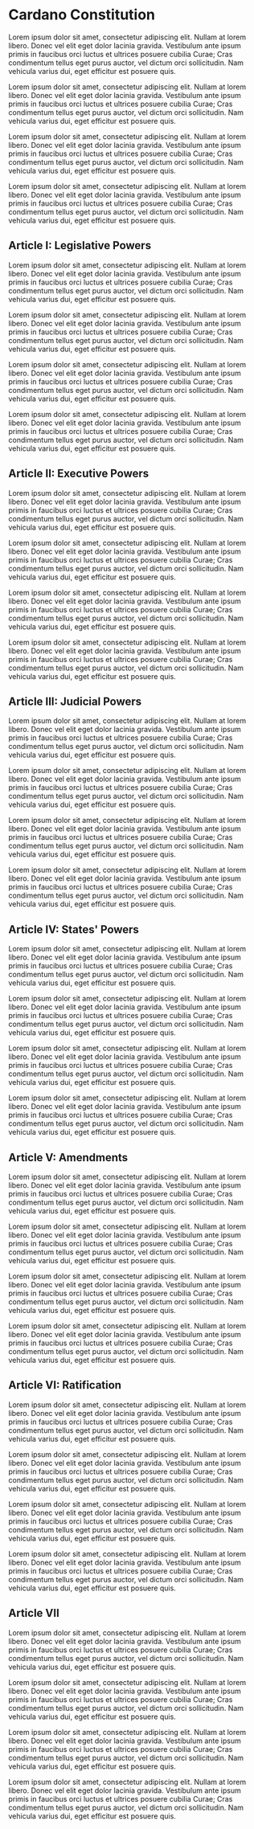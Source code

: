 # Cardano Constitution

Lorem ipsum dolor sit amet, consectetur adipiscing elit. Nullam at lorem libero. Donec vel elit eget dolor lacinia gravida. Vestibulum ante ipsum primis in faucibus orci luctus et ultrices posuere cubilia Curae; Cras condimentum tellus eget purus auctor, vel dictum orci sollicitudin. Nam vehicula varius dui, eget efficitur est posuere quis.

Lorem ipsum dolor sit amet, consectetur adipiscing elit. Nullam at lorem libero. Donec vel elit eget dolor lacinia gravida. Vestibulum ante ipsum primis in faucibus orci luctus et ultrices posuere cubilia Curae; Cras condimentum tellus eget purus auctor, vel dictum orci sollicitudin. Nam vehicula varius dui, eget efficitur est posuere quis.

Lorem ipsum dolor sit amet, consectetur adipiscing elit. Nullam at lorem libero. Donec vel elit eget dolor lacinia gravida. Vestibulum ante ipsum primis in faucibus orci luctus et ultrices posuere cubilia Curae; Cras condimentum tellus eget purus auctor, vel dictum orci sollicitudin. Nam vehicula varius dui, eget efficitur est posuere quis.

Lorem ipsum dolor sit amet, consectetur adipiscing elit. Nullam at lorem libero. Donec vel elit eget dolor lacinia gravida. Vestibulum ante ipsum primis in faucibus orci luctus et ultrices posuere cubilia Curae; Cras condimentum tellus eget purus auctor, vel dictum orci sollicitudin. Nam vehicula varius dui, eget efficitur est posuere quis.

## Article I: Legislative Powers

Lorem ipsum dolor sit amet, consectetur adipiscing elit. Nullam at lorem libero. Donec vel elit eget dolor lacinia gravida. Vestibulum ante ipsum primis in faucibus orci luctus et ultrices posuere cubilia Curae; Cras condimentum tellus eget purus auctor, vel dictum orci sollicitudin. Nam vehicula varius dui, eget efficitur est posuere quis.

Lorem ipsum dolor sit amet, consectetur adipiscing elit. Nullam at lorem libero. Donec vel elit eget dolor lacinia gravida. Vestibulum ante ipsum primis in faucibus orci luctus et ultrices posuere cubilia Curae; Cras condimentum tellus eget purus auctor, vel dictum orci sollicitudin. Nam vehicula varius dui, eget efficitur est posuere quis.

Lorem ipsum dolor sit amet, consectetur adipiscing elit. Nullam at lorem libero. Donec vel elit eget dolor lacinia gravida. Vestibulum ante ipsum primis in faucibus orci luctus et ultrices posuere cubilia Curae; Cras condimentum tellus eget purus auctor, vel dictum orci sollicitudin. Nam vehicula varius dui, eget efficitur est posuere quis.

Lorem ipsum dolor sit amet, consectetur adipiscing elit. Nullam at lorem libero. Donec vel elit eget dolor lacinia gravida. Vestibulum ante ipsum primis in faucibus orci luctus et ultrices posuere cubilia Curae; Cras condimentum tellus eget purus auctor, vel dictum orci sollicitudin. Nam vehicula varius dui, eget efficitur est posuere quis.

## Article II: Executive Powers

Lorem ipsum dolor sit amet, consectetur adipiscing elit. Nullam at lorem libero. Donec vel elit eget dolor lacinia gravida. Vestibulum ante ipsum primis in faucibus orci luctus et ultrices posuere cubilia Curae; Cras condimentum tellus eget purus auctor, vel dictum orci sollicitudin. Nam vehicula varius dui, eget efficitur est posuere quis.

Lorem ipsum dolor sit amet, consectetur adipiscing elit. Nullam at lorem libero. Donec vel elit eget dolor lacinia gravida. Vestibulum ante ipsum primis in faucibus orci luctus et ultrices posuere cubilia Curae; Cras condimentum tellus eget purus auctor, vel dictum orci sollicitudin. Nam vehicula varius dui, eget efficitur est posuere quis.

Lorem ipsum dolor sit amet, consectetur adipiscing elit. Nullam at lorem libero. Donec vel elit eget dolor lacinia gravida. Vestibulum ante ipsum primis in faucibus orci luctus et ultrices posuere cubilia Curae; Cras condimentum tellus eget purus auctor, vel dictum orci sollicitudin. Nam vehicula varius dui, eget efficitur est posuere quis.

Lorem ipsum dolor sit amet, consectetur adipiscing elit. Nullam at lorem libero. Donec vel elit eget dolor lacinia gravida. Vestibulum ante ipsum primis in faucibus orci luctus et ultrices posuere cubilia Curae; Cras condimentum tellus eget purus auctor, vel dictum orci sollicitudin. Nam vehicula varius dui, eget efficitur est posuere quis.

## Article III: Judicial Powers

Lorem ipsum dolor sit amet, consectetur adipiscing elit. Nullam at lorem libero. Donec vel elit eget dolor lacinia gravida. Vestibulum ante ipsum primis in faucibus orci luctus et ultrices posuere cubilia Curae; Cras condimentum tellus eget purus auctor, vel dictum orci sollicitudin. Nam vehicula varius dui, eget efficitur est posuere quis.

Lorem ipsum dolor sit amet, consectetur adipiscing elit. Nullam at lorem libero. Donec vel elit eget dolor lacinia gravida. Vestibulum ante ipsum primis in faucibus orci luctus et ultrices posuere cubilia Curae; Cras condimentum tellus eget purus auctor, vel dictum orci sollicitudin. Nam vehicula varius dui, eget efficitur est posuere quis.

Lorem ipsum dolor sit amet, consectetur adipiscing elit. Nullam at lorem libero. Donec vel elit eget dolor lacinia gravida. Vestibulum ante ipsum primis in faucibus orci luctus et ultrices posuere cubilia Curae; Cras condimentum tellus eget purus auctor, vel dictum orci sollicitudin. Nam vehicula varius dui, eget efficitur est posuere quis.

Lorem ipsum dolor sit amet, consectetur adipiscing elit. Nullam at lorem libero. Donec vel elit eget dolor lacinia gravida. Vestibulum ante ipsum primis in faucibus orci luctus et ultrices posuere cubilia Curae; Cras condimentum tellus eget purus auctor, vel dictum orci sollicitudin. Nam vehicula varius dui, eget efficitur est posuere quis.

## Article IV: States' Powers

Lorem ipsum dolor sit amet, consectetur adipiscing elit. Nullam at lorem libero. Donec vel elit eget dolor lacinia gravida. Vestibulum ante ipsum primis in faucibus orci luctus et ultrices posuere cubilia Curae; Cras condimentum tellus eget purus auctor, vel dictum orci sollicitudin. Nam vehicula varius dui, eget efficitur est posuere quis.

Lorem ipsum dolor sit amet, consectetur adipiscing elit. Nullam at lorem libero. Donec vel elit eget dolor lacinia gravida. Vestibulum ante ipsum primis in faucibus orci luctus et ultrices posuere cubilia Curae; Cras condimentum tellus eget purus auctor, vel dictum orci sollicitudin. Nam vehicula varius dui, eget efficitur est posuere quis.

Lorem ipsum dolor sit amet, consectetur adipiscing elit. Nullam at lorem libero. Donec vel elit eget dolor lacinia gravida. Vestibulum ante ipsum primis in faucibus orci luctus et ultrices posuere cubilia Curae; Cras condimentum tellus eget purus auctor, vel dictum orci sollicitudin. Nam vehicula varius dui, eget efficitur est posuere quis.

Lorem ipsum dolor sit amet, consectetur adipiscing elit. Nullam at lorem libero. Donec vel elit eget dolor lacinia gravida. Vestibulum ante ipsum primis in faucibus orci luctus et ultrices posuere cubilia Curae; Cras condimentum tellus eget purus auctor, vel dictum orci sollicitudin. Nam vehicula varius dui, eget efficitur est posuere quis.

## Article V: Amendments

Lorem ipsum dolor sit amet, consectetur adipiscing elit. Nullam at lorem libero. Donec vel elit eget dolor lacinia gravida. Vestibulum ante ipsum primis in faucibus orci luctus et ultrices posuere cubilia Curae; Cras condimentum tellus eget purus auctor, vel dictum orci sollicitudin. Nam vehicula varius dui, eget efficitur est posuere quis.

Lorem ipsum dolor sit amet, consectetur adipiscing elit. Nullam at lorem libero. Donec vel elit eget dolor lacinia gravida. Vestibulum ante ipsum primis in faucibus orci luctus et ultrices posuere cubilia Curae; Cras condimentum tellus eget purus auctor, vel dictum orci sollicitudin. Nam vehicula varius dui, eget efficitur est posuere quis.

Lorem ipsum dolor sit amet, consectetur adipiscing elit. Nullam at lorem libero. Donec vel elit eget dolor lacinia gravida. Vestibulum ante ipsum primis in faucibus orci luctus et ultrices posuere cubilia Curae; Cras condimentum tellus eget purus auctor, vel dictum orci sollicitudin. Nam vehicula varius dui, eget efficitur est posuere quis.

Lorem ipsum dolor sit amet, consectetur adipiscing elit. Nullam at lorem libero. Donec vel elit eget dolor lacinia gravida. Vestibulum ante ipsum primis in faucibus orci luctus et ultrices posuere cubilia Curae; Cras condimentum tellus eget purus auctor, vel dictum orci sollicitudin. Nam vehicula varius dui, eget efficitur est posuere quis.

## Article VI: Ratification

Lorem ipsum dolor sit amet, consectetur adipiscing elit. Nullam at lorem libero. Donec vel elit eget dolor lacinia gravida. Vestibulum ante ipsum primis in faucibus orci luctus et ultrices posuere cubilia Curae; Cras condimentum tellus eget purus auctor, vel dictum orci sollicitudin. Nam vehicula varius dui, eget efficitur est posuere quis.

Lorem ipsum dolor sit amet, consectetur adipiscing elit. Nullam at lorem libero. Donec vel elit eget dolor lacinia gravida. Vestibulum ante ipsum primis in faucibus orci luctus et ultrices posuere cubilia Curae; Cras condimentum tellus eget purus auctor, vel dictum orci sollicitudin. Nam vehicula varius dui, eget efficitur est posuere quis.

Lorem ipsum dolor sit amet, consectetur adipiscing elit. Nullam at lorem libero. Donec vel elit eget dolor lacinia gravida. Vestibulum ante ipsum primis in faucibus orci luctus et ultrices posuere cubilia Curae; Cras condimentum tellus eget purus auctor, vel dictum orci sollicitudin. Nam vehicula varius dui, eget efficitur est posuere quis.

Lorem ipsum dolor sit amet, consectetur adipiscing elit. Nullam at lorem libero. Donec vel elit eget dolor lacinia gravida. Vestibulum ante ipsum primis in faucibus orci luctus et ultrices posuere cubilia Curae; Cras condimentum tellus eget purus auctor, vel dictum orci sollicitudin. Nam vehicula varius dui, eget efficitur est posuere quis.

## Article VII

Lorem ipsum dolor sit amet, consectetur adipiscing elit. Nullam at lorem libero. Donec vel elit eget dolor lacinia gravida. Vestibulum ante ipsum primis in faucibus orci luctus et ultrices posuere cubilia Curae; Cras condimentum tellus eget purus auctor, vel dictum orci sollicitudin. Nam vehicula varius dui, eget efficitur est posuere quis.

Lorem ipsum dolor sit amet, consectetur adipiscing elit. Nullam at lorem libero. Donec vel elit eget dolor lacinia gravida. Vestibulum ante ipsum primis in faucibus orci luctus et ultrices posuere cubilia Curae; Cras condimentum tellus eget purus auctor, vel dictum orci sollicitudin. Nam vehicula varius dui, eget efficitur est posuere quis.

Lorem ipsum dolor sit amet, consectetur adipiscing elit. Nullam at lorem libero. Donec vel elit eget dolor lacinia gravida. Vestibulum ante ipsum primis in faucibus orci luctus et ultrices posuere cubilia Curae; Cras condimentum tellus eget purus auctor, vel dictum orci sollicitudin. Nam vehicula varius dui, eget efficitur est posuere quis.

Lorem ipsum dolor sit amet, consectetur adipiscing elit. Nullam at lorem libero. Donec vel elit eget dolor lacinia gravida. Vestibulum ante ipsum primis in faucibus orci luctus et ultrices posuere cubilia Curae; Cras condimentum tellus eget purus auctor, vel dictum orci sollicitudin. Nam vehicula varius dui, eget efficitur est posuere quis.

